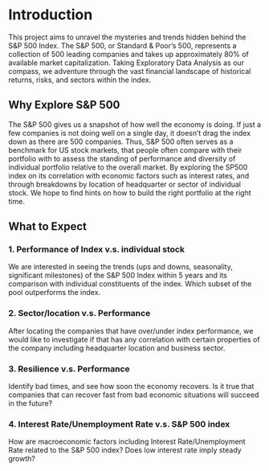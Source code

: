 # Introduction
This project aims to unravel the mysteries and trends hidden behind the S&P 500 Index. The S&P 500, or Standard & Poor's 500, represents a collection of 500 leading companies and takes up approximately 80% of available market capitalization. Taking Exploratory Data Analysis as our compass, we adventure through the vast financial landscape of historical returns, risks, and sectors within the index.

## Why Explore S&P 500
The S&P 500 gives us a snapshot of how well the economy is doing. If just a few companies is not doing well on a single day, it doesn't drag the index down as there are 500 companies. Thus, S&P 500 often serves as a benchmark for US stock markets, that people often compare with their portfolio with to assess the standing of performance and diversity of individual portfolio relative to the overall market. By exploring the SP500 index on its correlation with economic factors such as interest rates, and through breakdowns by location of headquarter or sector of individual stock. We hope to find hints on how to build the right portfolio at the right time.

## What to Expect
### 1. Performance of Index v.s. individual stock{-}

We are interested in seeing the trends (ups and downs, seasonality, significant milestones) of the S&P 500 Index within 5 years and its comparison with individual constituents of the index. Which subset of the pool outperforms the index.

### 2. Sector/location v.s. Performance{-}

After locating the companies that have over/under index performance, we would like to investigate if that has any correlation with certain properties of the company including headquarter location and business sector.

### 3. Resilience v.s. Performance{-}

Identify bad times, and see how soon the economy recovers. Is it true that companies that can recover fast from bad economic situations will succeed in the future?

### 4. Interest Rate/Unemployment Rate v.s. S&P 500 index{-}

How are macroeconomic factors including Interest Rate/Unemployment Rate related to the S&P 500 index? Does low interest rate imply steady growth?


